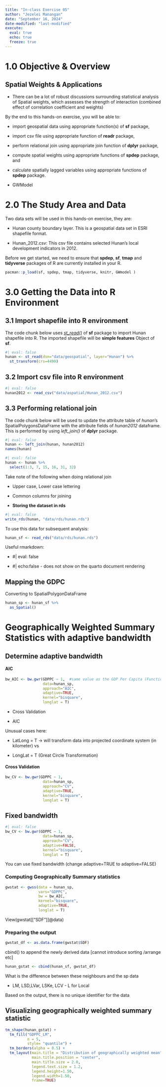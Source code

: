 ```yaml
---
title: "In-class Exercise 05"
author: "Jezelei Manangan"
date: "September 16, 2024"
date-modified: "last-modified"
execute: 
  eval: true
  echo: true
  freeze: true
---
```


# 1.0 Objective & Overview

## Spatial Weights & Applications

-   There can be a lot of robust discussions surrounding statistical analysis of Spatial weights, which assesses the strength of interaction (combined effect of correlation coefficient and weights)

By the end to this hands-on exercise, you will be able to:

-   import geospatial data using appropriate function(s) of **sf** package,

-   import csv file using appropriate function of **readr** package,

-   perform relational join using appropriate join function of **dplyr** package,

-   compute spatial weights using appropriate functions of **spdep** package, and

-   calculate spatially lagged variables using appropriate functions of **spdep** package.

-   GWModel

# 2.0 The Study Area and Data

Two data sets will be used in this hands-on exercise, they are:

-   Hunan county boundary layer. This is a geospatial data set in ESRI shapefile format.

-   Hunan_2012.csv: This csv file contains selected Hunan’s local development indicators in 2012.

Before we get started, we need to ensure that **spdep**, **sf**, **tmap** and **tidyverse** packages of R are currently installed in your R.

```r
pacman::p_load(sf, spdep, tmap, tidyverse, knitr, GWmodel )
```

# 3.0 Getting the Data into R Environment

## 3.1 Import shapefile into R environment

The code chunk below uses [*st_read()*](https://r-spatial.github.io/sf/reference/st_read.html) of **sf** package to import Hunan shapefile into R. The imported shapefile will be **simple features** Object of **sf**.

```r
#| eval: false 
hunan <- st_read(dsn="data/geospatial", layer="Hunan") %>% 
  st_transform(crs=4490)
```

## 3.2 Import csv file into R environment

```r
#| eval: false 
hunan2012 <- read_csv("data/aspatial/Hunan_2012.csv")
```

## 3.3 Performing relational join

The code chunk below will be used to update the attribute table of *hunan*’s SpatialPolygonsDataFrame with the attribute fields of *hunan2012* dataframe. This is performed by using *left_join()* of **dplyr** package.

```r
#| eval: false 
hunan <- left_join(hunan, hunan2012)
names(hunan)
```

```r
#| eval: false 
hunan <- hunan %>% 
  select(1:3, 7, 15, 16, 31, 32)
```

Take note of the following when doing relational join

-   Upper case, Lower case lettering

-   Common columns for joining

-   **Storing the dataset in rds**

```r
#| eval: false 
write_rds(hunan, "data/rds/hunan.rds")
```

To use this data for subsequent analysis:

```r
hunan_sf <- read_rds("data/rds/hunan.rds")
```

Useful rmarkdown:

-   #\| eval: false

-   #\| echo:false - does not show on the quarto document rendering

## Mapping the GDPC

Converting to SpatialPolygonDataFrame

```r
hunan_sp <- hunan_sf %>% 
  as_Spatial() 
```

# Geographically Weighted Summary Statistics with adaptive bandwidth

## Determine adaptive bandwidth

#### AIC

```r
bw_AIC <- bw.gwr(GDPPC ~ 1,  #same value as the GDP Per Capita (Function = 1)
                 data=hunan_sp, 
                 approach="AIC", 
                 adaptive=TRUE, 
                 kernel="bisquare", 
                 longlat = T)
```

-   Cross Validation

-   AIC

Unusual cases here:

-   LatLong = T -\> will transform data into projected coordinate system (in kilometer) vs

-   LongLat = T (Great Circle Transformation)

#### Cross Validation

```r
bw_CV <- bw.gwr(GDPPC ~ 1,
                 data=hunan_sp, 
                 approach="CV", 
                 adaptive=TRUE, 
                 kernel="bisquare", 
                 longlat = T)
```

## Fixed bandwidth

```r
#| eval: false
bw_CV <- bw.gwr(GDPPC ~ 1,
                 data=hunan_sp, 
                 approach="CV", 
                 adaptive=FALSE, 
                 kernel="bisquare", 
                 longlat = T)
```

You can use fixed bandwidth (change adaptive=TRUE to adaptive=FALSE)

### Computing Geographically Summary statistics

```r
gwstat <- gwss(data = hunan_sp, 
               vars="GDPPC", 
               bw = bw_AIC, 
               kernel="bisquare", 
               adaptive=TRUE,
               longlat = T)
```

View(gwstat\[\["SDF"\]\]\@data)

### Preparing the output

```r
gwstat_df <- as.data.frame(gwstat$SDF)
```

cbind() to append the newly derived data \[cannot introduce sorting /arrange etc\]

```r
hunan_gstat <- cbind(hunan_sf, gwstat_df)
```

What is the difference between these neighbours and the sp data

-   LM, LSD,LVar, LSKe, LCV - L for Local

Based on the output, there is no unique identifier for the data

## Visualizing geographically weighted summary statistic

```r
tm_shape(hunan_gstat) + 
  tm_fill("GDPPC_LM", 
          n = 5, 
          style= "quantile") + 
  tm_borders(alpha = 0.5) + 
  tm_layout(main.title = "Distribution of geographically weighted mean", 
            main.title.position = "center", 
            main.title.size = 2.0, 
            legend.text.size = 1.2,
            legend.height=1.50, 
            legend.width=1.50,
            frame=TRUE)
```
